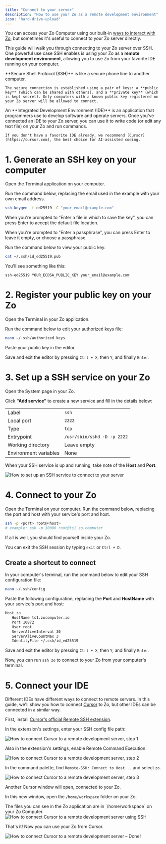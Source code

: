 ```yaml
---
title: "Connect to your server"
description: "How to use your Zo as a remote development environment"
icon: "hard-drive-upload"
---
```



You can access your Zo Computer using our built-in [ways to interact with Zo](/), but sometimes it's useful to connect to your Zo server directly.

This guide will walk you through connecting to your Zo server over SSH. One powerful use case SSH enables is using your Zo as a **remote development environment**, allowing you to use Zo from your favorite IDE running on your computer.

<AccordionGroup>
  <Accordion title="What is SSH?">
    **Secure Shell Protocol (SSH)** is like a secure phone line to another computer.

    The secure connection is established using a pair of keys: a **public key** (which can be shared with others), and a **private key** (which is kept secret). Only computers with a known public key registered on your Zo server will be allowed to connect.

  </Accordion>
  <Accordion title="What's an IDE?">
    An **Integrated Development Environment (IDE)** is an application that programmers use to develop software and operate servers. Once you've connected an IDE to your Zo server, you can use it to write code (or edit any text file) on your Zo and run commands.

    If you don't have a favorite IDE already, we recommend [Cursor](https://cursor.com), the best choice for AI-assisted coding.

  </Accordion>
</AccordionGroup>

# 1. Generate an SSH key on your computer

Open the Terminal application on your computer.

Run the command below, replacing the email used in the example with your own email address.

```sh
ssh-keygen -t ed25519 -C "your_email@example.com"
```

When you're prompted to "Enter a file in which to save the key", you can press Enter to accept the default file location.

When you're prompted to "Enter a passphrase", you can press Enter to leave it empty, or choose a passphrase.

<Passphrase />

Run the command below to view your public key:

```sh
cat ~/.ssh/id_ed25519.pub
```

You'll see something like this:

`ssh-ed25519 YOUR_ECDSA_PUBLIC_KEY your_email@example.com`

# 2. Register your public key on your Zo

Open the Terminal in your Zo application.

Run the command below to edit your authorized keys file:

```sh
nano ~/.ssh/authorized_keys
```

Paste your public key in the editor.

Save and exit the editor by pressing `Ctrl + X`, then `Y`, and finally `Enter`.

# 3. Set up a SSH service on your Zo

Open the System page in your Zo.

Click **"Add service"** to create a new service and fill in the details below:

|                       |                             |
| --------------------- | --------------------------- |
| Label                 | `ssh`                       |
| Local port            | `2222`                      |
| Type                  | `tcp`                       |
| Entrypoint            | `/usr/sbin/sshd -D -p 2222` |
| Working directory     | Leave empty                 |
| Environment variables | None                        |

When your SSH service is up and running, take note of the **Host** and **Port**.

<Frame caption="An SSH service with port 10872 and host ts1.zocomputer.io">
  <img
    className="block"
    src="/screenshots/ssh-service-running.png"
    alt="How to set up an SSH service to connect to your server"
  />
</Frame>

# 4. Connect to your Zo

Open the Terminal on your computer. Run the command below, replacing the port and host with your service's port and host.

```sh
ssh -p <port> root@<host>
# example: ssh -p 10000 root@ts1.zo.computer
```

If all is well, you should find yourself inside your Zo.

You can exit the SSH session by typing `exit` or `Ctrl + D`.

## Create a shortcut to connect

In your computer's terminal, run the command below to edit your SSH configuration file:

```sh
nano ~/.ssh/config
```

Paste the following configuration, replacing the **Port** and **HostName** with your service's port and host:

```sh
Host zo
   HostName ts1.zocomputer.io
   Port 10872
   User root
   ServerAliveInterval 30
   ServerAliveCountMax 3
   IdentityFile ~/.ssh/id_ed25519
```

Save and exit the editor by pressing `Ctrl + X`, then `Y`, and finally `Enter`.

Now, you can run `ssh zo` to connect to your Zo from your computer's terminal.

# 5. Connect your IDE

Different IDEs have different ways to connect to remote servers. In this guide, we'll show you how to connect [Cursor](https://cursor.com) to Zo, but other IDEs can be connected in a similar way.

First, install [Cursor's official Remote SSH extension](https://marketplace.cursorapi.com/items/?itemName=anysphere.remote-ssh).

In the extension's settings, enter your SSH config file path:

<Frame>
  <img
    className="block"
    src="/screenshots/ssh-cursor-config.png"
    alt="How to connect Cursor to a remote development server, step 1"
  />
</Frame>

Also in the extension's settings, enable Remote Command Execution:

<Frame>
  <img
    className="block"
    src="/screenshots/ssh-cursor-command.png"
    alt="How to connect Cursor to a remote development server, step 2"
  />
</Frame>

In the command palette, find `Remote-SSH: Connect to Host...` and select `zo`.

<Frame>
  <img
    className="block"
    src="/screenshots/ssh-cursor-connect.png"
    alt="How to connect Cursor to a remote development server, step 3"
  />
</Frame>

Another Cursor window will open, connected to your Zo.

In this new window, open the `/home/workspace` folder on your Zo.

<Accordion title="Why /home/workspace?">
  The files you can see in the Zo application are in `/home/workspace` on your Zo Computer.
</Accordion>

<Frame>
  <img
    className="block"
    src="/screenshots/ssh-cursor-workspace.png"
    alt="How to connect Cursor to a remote development server using SSH"
  />
</Frame>

That's it! Now you can use your Zo from Cursor.

<Frame>
  <img
    className="block"
    src="/screenshots/ssh-cursor-done.png"
    alt="How to connect Cursor to a remote development server – Done!"
  />
</Frame>
